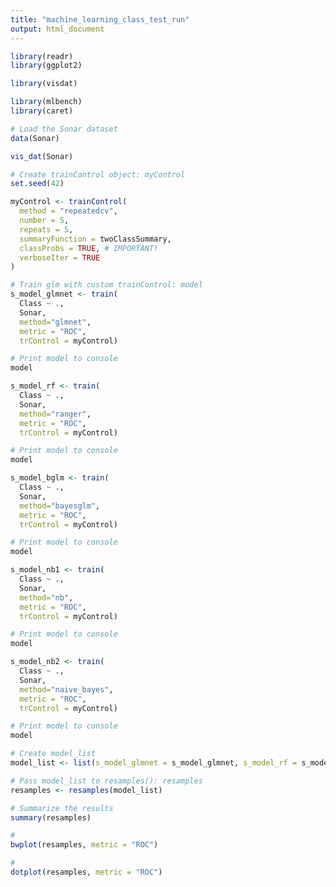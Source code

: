 ---
title: "machine_learning_class_test_run"
output: html_document
---

```{r}
library(readr)
library(ggplot2)

library(visdat)

library(mlbench)
library(caret)
```

```{r}
# Load the Sonar dataset
data(Sonar)
```

```{r}
vis_dat(Sonar)
```

```{r}
# Create trainControl object: myControl
set.seed(42)

myControl <- trainControl(
  method = "repeatedcv",
  number = 5,
  repeats = 5,
  summaryFunction = twoClassSummary,
  classProbs = TRUE, # IMPORTANT!
  verboseIter = TRUE
)
```

```{r}
# Train glm with custom trainControl: model
s_model_glmnet <- train(
  Class ~ ., 
  Sonar, 
  method="glmnet",
  metric = "ROC",
  trControl = myControl)

# Print model to console
model
```

```{r}

s_model_rf <- train(
  Class ~ ., 
  Sonar, 
  method="ranger",
  metric = "ROC",
  trControl = myControl)

# Print model to console
model
```

```{r}
s_model_bglm <- train(
  Class ~ ., 
  Sonar, 
  method="bayesglm",
  metric = "ROC",
  trControl = myControl)

# Print model to console
model
```

```{r}
s_model_nb1 <- train(
  Class ~ ., 
  Sonar, 
  method="nb",
  metric = "ROC",
  trControl = myControl)

# Print model to console
model
```

```{r}
s_model_nb2 <- train(
  Class ~ ., 
  Sonar, 
  method="naive_bayes",
  metric = "ROC",
  trControl = myControl)

# Print model to console
model
```

```{r}
# Create model_list
model_list <- list(s_model_glmnet = s_model_glmnet, s_model_rf = s_model_rf, s_model_bglm=s_model_bglm, s_model_nb1=s_model_nb1, s_model_nb2=s_model_nb2)

# Pass model_list to resamples(): resamples
resamples <- resamples(model_list)

# Summarize the results
summary(resamples)

#
bwplot(resamples, metric = "ROC")

#
dotplot(resamples, metric = "ROC")
```

